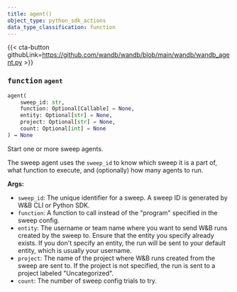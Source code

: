 ---
title: agent()
object_type: python_sdk_actions
data_type_classification: function
---

{{< cta-button githubLink=https://github.com/wandb/wandb/blob/main/wandb/wandb_agent.py >}}




### <kbd>function</kbd> `agent`

```python
agent(
    sweep_id: str,
    function: Optional[Callable] = None,
    entity: Optional[str] = None,
    project: Optional[str] = None,
    count: Optional[int] = None
) → None
```

Start one or more sweep agents. 

The sweep agent uses the `sweep_id` to know which sweep it is a part of, what function to execute, and (optionally) how many agents to run. 



**Args:**
 
 - `sweep_id`:  The unique identifier for a sweep. A sweep ID  is generated by W&B CLI or Python SDK. 
 - `function`:  A function to call instead of the "program"  specified in the sweep config. 
 - `entity`:  The username or team name where you want to send W&B  runs created by the sweep to. Ensure that the entity you  specify already exists. If you don't specify an entity,  the run will be sent to your default entity,  which is usually your username. 
 - `project`:  The name of the project where W&B runs created from  the sweep are sent to. If the project is not specified, the  run is sent to a project labeled "Uncategorized". 
 - `count`:  The number of sweep config trials to try. 

